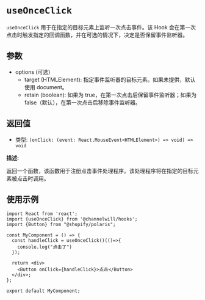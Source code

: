 
<Meta title="Hooks/useOnceClick" />

# `useOnceClick`

`useOnceClick` 用于在指定的目标元素上监听一次点击事件。该 Hook 会在第一次点击时触发指定的回调函数，并在可选的情况下，决定是否保留事件监听器。

## 参数

- options (可选)
    - target (HTMLElement): 指定事件监听器的目标元素。如果未提供，默认使用 document。
    - retain (boolean): 如果为 true，在第一次点击后保留事件监听器；如果为 false（默认），在第一次点击后移除事件监听器。

## 返回值
- 类型: `(onClick: (event: React.MouseEvent<HTMLElement>) => void) => void`

__描述:__

返回一个函数，该函数用于注册点击事件处理程序。该处理程序将在指定的目标元素被点击时调用。

## 使用示例
```tsx
import React from 'react';
import {useOnceClick} from '@channelwill/hooks';
import {Button} from "@shopify/polaris";

const MyComponent = () => {
  const handleClick = useOnceClick()(()=>{
    console.log("点击了")
  });

  return <div>
    <Button onClick={handleClick}>点击</Button>
  </div>;
};

export default MyComponent;
```
